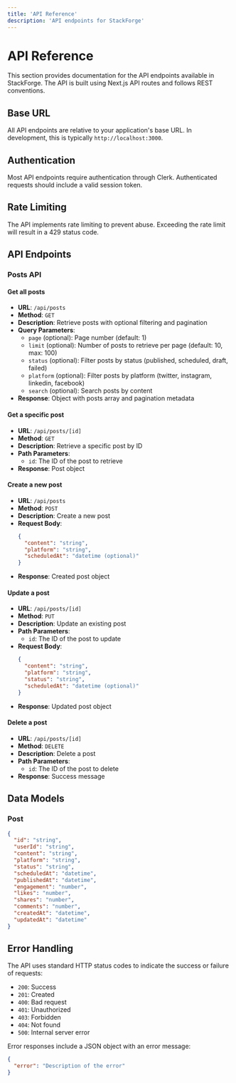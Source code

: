 ```yaml
---
title: 'API Reference'
description: 'API endpoints for StackForge'
---
```


# API Reference

This section provides documentation for the API endpoints available in StackForge. The API is built using Next.js API routes and follows REST conventions.

## Base URL

All API endpoints are relative to your application's base URL. In development, this is typically `http://localhost:3000`.

## Authentication

Most API endpoints require authentication through Clerk. Authenticated requests should include a valid session token.

## Rate Limiting

The API implements rate limiting to prevent abuse. Exceeding the rate limit will result in a 429 status code.

## API Endpoints

### Posts API

#### Get all posts

- **URL**: `/api/posts`
- **Method**: `GET`
- **Description**: Retrieve posts with optional filtering and pagination
- **Query Parameters**:
  - `page` (optional): Page number (default: 1)
  - `limit` (optional): Number of posts to retrieve per page (default: 10, max: 100)
  - `status` (optional): Filter posts by status (published, scheduled, draft, failed)
  - `platform` (optional): Filter posts by platform (twitter, instagram, linkedin, facebook)
  - `search` (optional): Search posts by content
- **Response**: Object with posts array and pagination metadata

#### Get a specific post

- **URL**: `/api/posts/[id]`
- **Method**: `GET`
- **Description**: Retrieve a specific post by ID
- **Path Parameters**:
  - `id`: The ID of the post to retrieve
- **Response**: Post object

#### Create a new post

- **URL**: `/api/posts`
- **Method**: `POST`
- **Description**: Create a new post
- **Request Body**:
  ```json
  {
    "content": "string",
    "platform": "string",
    "scheduledAt": "datetime (optional)"
  }
  ```
- **Response**: Created post object

#### Update a post

- **URL**: `/api/posts/[id]`
- **Method**: `PUT`
- **Description**: Update an existing post
- **Path Parameters**:
  - `id`: The ID of the post to update
- **Request Body**:
  ```json
  {
    "content": "string",
    "platform": "string",
    "status": "string",
    "scheduledAt": "datetime (optional)"
  }
  ```
- **Response**: Updated post object

#### Delete a post

- **URL**: `/api/posts/[id]`
- **Method**: `DELETE`
- **Description**: Delete a post
- **Path Parameters**:
  - `id`: The ID of the post to delete
- **Response**: Success message

## Data Models

### Post

```json
{
  "id": "string",
  "userId": "string",
  "content": "string",
  "platform": "string",
  "status": "string",
  "scheduledAt": "datetime",
  "publishedAt": "datetime",
  "engagement": "number",
  "likes": "number",
  "shares": "number",
  "comments": "number",
  "createdAt": "datetime",
  "updatedAt": "datetime"
}
```

## Error Handling

The API uses standard HTTP status codes to indicate the success or failure of requests:

- `200`: Success
- `201`: Created
- `400`: Bad request
- `401`: Unauthorized
- `403`: Forbidden
- `404`: Not found
- `500`: Internal server error

Error responses include a JSON object with an error message:

```json
{
  "error": "Description of the error"
}
```
